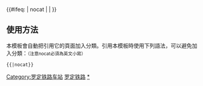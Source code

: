 {{鐵道路線|
| 模板名稱 = 罗定铁路
| 名稱 = [[罗定铁路]]
| 代表色 = #0033c9
| Logo = [[File:China Railways.svg|17px]]
| 背景顏色 = #FFFFFF
| 車站列表 = <hr />[[春湾站|春湾]] - [[河朗站|河朗]] - [[河邦站|河邦]] - [[金鸡站|金鸡]] - [[苹塘站|苹塘]] - [[华石站|华石]] - [[罗定站|罗定]]<hr />
}}
<includeonly>{{#ifeq: {{{1}}} | nocat | <!--空--> | [[Category:罗定铁路车站]] }}</includeonly><noinclude>

==使用方法==
本模板會自動把引用它的頁面加入分類。引用本模板時使用下列語法，可以避免加入分類：<small>（注意nocat必須為英文小寫）</small>
 <nowiki>{{</nowiki>{{PAGENAME}}<nowiki>|nocat}}</nowiki>
[[Category:中國鐵路路線模板|罗定铁路]]
[[Category:罗定铁路车站|*]]
</noinclude>